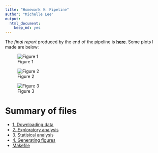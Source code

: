 ```yaml
---
title: "Homework 9: Pipeline"
author: "Michelle Lee"
output:
  html_document:
    keep_md: yes
---
```



The *final report* produced by the end of the pipeline is **[here](https://github.com/STAT545-UBC/zz_michelle_lee-coursework/blob/master/HW9/HW9.md)**. Some plots I made are below:

![Figure 1](gdp-quantile.png)

![Figure 2](lifeExp-density.png)

![Figure 3](r-sq-africa.png)


# Summary of files
* [1. Downloading data](https://github.com/STAT545-UBC/zz_michelle_lee-coursework/blob/master/HW9/1-download-data.md)
* [2. Exploratory analysis](https://github.com/STAT545-UBC/zz_michelle_lee-coursework/blob/master/HW9/2-exploratory-analysis.md)
* [3. Statisical analysis](https://github.com/STAT545-UBC/zz_michelle_lee-coursework/blob/master/HW9/3-stat-analysis.md)
* [4. Generating figures](https://github.com/STAT545-UBC/zz_michelle_lee-coursework/blob/master/HW9/4-generate-figures.md)
* [Makefile](https://github.com/STAT545-UBC/zz_michelle_lee-coursework/blob/master/HW9/Makefile)
